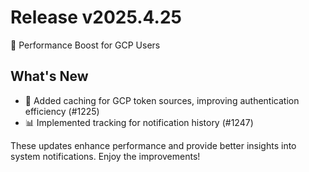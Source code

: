 # Release v2025.4.25

🚀 Performance Boost for GCP Users

## What's New

- 🔐 Added caching for GCP token sources, improving authentication efficiency (#1225)
- 📊 Implemented tracking for notification history (#1247)

These updates enhance performance and provide better insights into system notifications. Enjoy the improvements!
